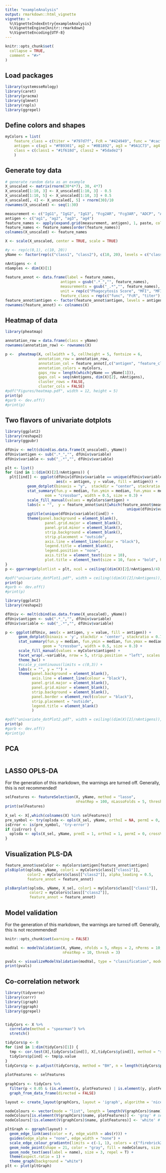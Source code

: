 ```yaml
---
title: "exampleAnalysis"
output: rmarkdown::html_vignette
vignette: >
  %\VignetteIndexEntry{exampleAnalysis}
  %\VignetteEngine{knitr::rmarkdown}
  %\VignetteEncoding{UTF-8}
---
```


```r
knitr::opts_chunk$set(
  collapse = TRUE,
  comment = "#>"
)
```

## Load packages

```r
library(systemsseRology)
library(caret)
library(pracma)
library(glmnet)
library(ropls)
library(ggrepel)
```

## Define colors and shapes

```r
myColors = list(
    feature_class = c(titer = "#797d7f", FcR = "#424949", func = "#cacfd2"),
    antigen = c(ag1 = "#FB9301", ag2 = "#0B1892", ag3 = "#9A1C73", ag4 = "#1A8E00"),
    class = c(class1 = "#1f618d", class2 = "#5dade2")
    )
```

## Generate toy data

```r
# generate random data as an example
X_unscaled <- matrix(rnorm(30*4*7), 30, 4*7)  
X_unscaled[1:10, 3] <- X_unscaled[1:10, 3] - 0.5
X_unscaled[1:10, 5] <- X_unscaled[1:10, 3] + 0.5
X_unscaled[, 4] <- X_unscaled[, 5] + rnorm(30)/10
rownames(X_unscaled) <- seq(1:30)

measurement <- c("IgG1", "IgG2", "IgG3", "Fcg2AR", "Fcg3AR", "ADCP", "ADNP")
antigen <- c("ag1", "ag2", "ag3", "ag4")
feature_names <- apply(expand.grid(measurement, antigen), 1, paste, collapse = "_")
feature_names <- feature_names[order(feature_names)]
colnames(X_unscaled) <- feature_names

X <- scale(X_unscaled, center = TRUE, scale = TRUE) 

#y <- rep(c(0,1), c(10, 20))
yName <- factor(rep(c("class1", "class2"), c(10, 20), levels = c("class1", "class2")))

nAntigens <- 4
nSamples <- dim(X)[1]
  
feature_annot <- data.frame(label = feature_names,
                         antigen = gsub(".*_","", feature_names),
                         measurements = gsub("_.*","", feature_names),
                         unit = rep(c("Phagocytosis Score", "MFI", "MFI"), c(8, 8, 12)),
                         feature_class = rep(c("func", "FcR", "titer"), c(8, 8, 12)))
feature_annot$antigen <- factor(feature_annot$antigen, levels = antigen)
rownames(feature_annot) <- colnames(X)
```

## Heatmap of data

```r
library(pheatmap)

annotation_row = data.frame(class = yName)
rownames(annotation_row) <- rownames(X)

p <-  pheatmap(X, cellwidth = 5, cellheight = 5, fontsize = 6,
               annotation_row = annotation_row, 
               annotation_col = feature_annot[,c("antigen", "feature_class")], 
               annotation_colors = myColors,
               gaps_row = length(which(yName == yName[1])), 
               gaps_col = seq(nAntigens, dim(X)[2], nAntigens), 
               cluster_rows = FALSE, 
               cluster_cols = FALSE)
#pdf("Figures/heatmap.pdf", width = 12, height = 5) 
print(p)
#garb <- dev.off()
#print(p)
```

## Two flavors of univariate dotplots

```r
library(ggplot2)
library(reshape2)
library(ggpubr)

dfUniv <- melt(cbind(as.data.frame(X_unscaled), yName))
dfUniv$antigen <- sub(".*_","", dfUniv$variable)
dfUniv$variable <- sub("_.*","", dfUniv$variable)

plt <- list()
for (ind in 1:(dim(X)[2]/nAntigens)) {
  plt[[ind]] <- ggplot(dfUniv[dfUniv$variable == unique(dfUniv$variable)[ind],], 
                       aes(x = antigen, y = value, fill = antigen)) +
          geom_dotplot(binaxis = "y",  stackdir = "center", stackratio = 0.7, dotsize = 1.5) +
          stat_summary(fun.y = median, fun.ymin = median, fun.ymax = median,
                  eom = "crossbar", width = 0.5, size = 0.3) +
          scale_fill_manual(values = myColors$antigen) + 
          labs(x = "",  y = feature_annot$unit[which(feature_annot$measurement == 
                                                       unique(dfUniv$variable)[ind])[1]]) +
          ggtitle(unique(dfUniv$variable)[ind]) + 
          theme(panel.background = element_blank(),
                  panel.grid.major = element_blank(),
                  panel.grid.minor = element_blank(),
                  strip.background = element_blank(),
                  strip.placement = "outside",
                  axis.line = element_line(colour = "black"), 
                  legend.title = element_blank(),
                  legend.position = "none",
                  axis.title = element_text(size = 10),
                  plot.title = element_text(size = 10, face = "bold", hjust = 0.5)) 
}
p <- ggarrange(plotlist = plt, ncol = ceiling((dim(X)[2]/nAntigens)/4), nrow = 4)

#pdf("univariate_dotPlot1.pdf", width = ceiling((dim(X)[2]/nAntigens)), height = 8) 
print(p)
#garb <- dev.off()
#print(p)
```

```r
library(ggplot2)
library(reshape2)

dfUniv <- melt(cbind(as.data.frame(X_unscaled), yName))
dfUniv$antigen <- sub(".*_","", dfUniv$variable)
dfUniv$variable <- sub("_.*","", dfUniv$variable)

p <- ggplot(dfUniv, aes(x = antigen, y = value, fill = antigen)) +
      geom_dotplot(binaxis = 'y', stackdir = 'center', stackratio = 0.7, dotsize = 1.5) + 
      stat_summary(fun.y = median, fun.ymin = median, fun.ymax = median,
                 geom = "crossbar", width = 0.5, size = 0.3) +
      scale_fill_manual(values = myColors$antigen) + 
      facet_wrap(.~variable, nrow = 5, strip.position = "left", scales = "free") +
      theme_bw() +
      #scale_y_continuous(limits = c(0,3)) +
      labs(x = "", y = "") +
      theme(panel.background = element_blank(),
            axis.line = element_line(colour = "black"), 
            panel.grid.major = element_blank(),
            panel.grid.minor = element_blank(),
            strip.background = element_blank(),
            panel.border = element_rect(colour = "black"),
            strip.placement = "outside",
            legend.title = element_blank()
            ) 

#pdf("univariate_dotPlot2.pdf", width = ceiling((dim(X)[2]/nAntigens)), height = 8) 
print(p)
#garb <- dev.off()
#print(p)
```

## PCA

```r

```

## LASSO OPLS-DA

For the generation of this markdown, the warnings are turned off. Generally, this is not recommended!

```r
selFeatures <- featureSelection(X, yName, method = "lasso",
                                nFeatRep = 100, nLassoFolds = 5, thresh = 25, alpha = 1)
print(selFeatures)
  
X_sel <- X[,which(colnames(X) %in% selFeatures)]
pre_symbol <- try(oplsda <- opls(X_sel, yName, orthoI = NA, permI = 0, crossValI = 5))
isError <- is(pre_symbol, 'try-error')
if (isError) {
  oplsda <- opls(X_sel, yName, predI = 1, orthoI = 1, permI = 0, crossValI = 5)
}
```

## Visualization PLS-DA

```r
feature_annot$useColor <- myColors$antigen[feature_annot$antigen]
plsBiplot(oplsda, yName, color1 = myColors$class[["class1"]], 
          color2 = myColors$class[["class2"]], alpha_loading = 0.5,
          feature_annot = feature_annot)

plsBarplot(oplsda, yName, X_sel, color1 = myColors$class[["class1"]], 
           color2 = myColors$class[["class2"]], 
           feature_annot = feature_annot)

```

## Model validation

For the generation of this markdown, the warnings are turned off. Generally, this is not recommended!

```r
knitr::opts_chunk$set(warning = FALSE)

modVal <- modelValidation(X, yName, nFolds = 5, nReps = 2, nPerms = 10, 
                          nFeatRep = 10, thresh = 3)

pvals <- visualizeModelValidation(modVal, type = "classification", modelColor = "gray")
print(pvals)
```

## Co-correlation network

```r
library(tidyverse)
library(corrr)
library(igraph)
library(ggraph)
library(ggrepel)


tidyCors <- X %>% 
  correlate(method = "spearman") %>% 
  stretch()

tidyCors$p <- 0
for (ind in 1:dim(tidyCors)[1]) {
  tmp <- cor.test(X[,tidyCors$x[ind]], X[,tidyCors$y[ind]], method = "spearman")
  tidyCors$p[ind] <- tmp$p.value
}
tidyCors$p <- p.adjust(tidyCors$p, method = "BH", n = length(tidyCors$p))
  
plotFeatures <- selFeatures
  
graphCors <- tidyCors %>% 
  filter(p < 0.05 & (is.element(x, plotFeatures) | is.element(y, plotFeatures))) %>% 
  graph_from_data_frame(directed = FALSE)

layout <- create_layout(graphCors, layout = 'igraph', algorithm = 'nicely')

nodeColours <- vector(mode = "list", length = length(V(graphCors)$name))
nodeColours[is.element(V(graphCors)$name, plotFeatures)] <- 'gray' # selected features
nodeColours[!is.element(V(graphCors)$name, plotFeatures)] <- 'white' # other features

pltGraph <- ggraph(layout) +
  geom_edge_link(aes(color = r, edge_width = abs(r))) +
  guides(edge_alpha = "none", edge_width = "none") +
  scale_edge_colour_gradientn(limits = c(-1, 1), colors = c("firebrick2", "dodgerblue2")) +
  geom_node_point(shape = 21, color = "gray", fill = nodeColours, size = 8, stroke = 0.5) +
  geom_node_text(aes(label = name), size = 3, repel = T) +
  theme(aspect.ratio = 1) +
  theme_graph(background = "white") 
plt <- plot(pltGraph)
```

